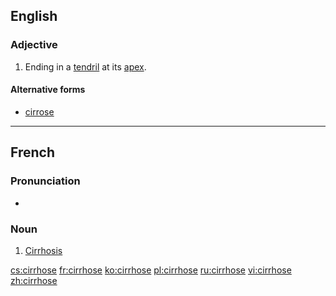 ==English==

===Adjective===
{{en-adj|-}}

# {{context|botany|of leaves|lang=en}} Ending in a [[tendril]] at its [[apex]].

====Alternative forms====
* [[cirrose]]

----

==French==

===Pronunciation===
* {{audio|Fr-Paris--cirrhose.ogg|Audio (Paris)|lang=fr}}

===Noun===
{{fr-noun|f}}

# [[cirrhosis|Cirrhosis]]

[[cs:cirrhose]]
[[fr:cirrhose]]
[[ko:cirrhose]]
[[pl:cirrhose]]
[[ru:cirrhose]]
[[vi:cirrhose]]
[[zh:cirrhose]]
